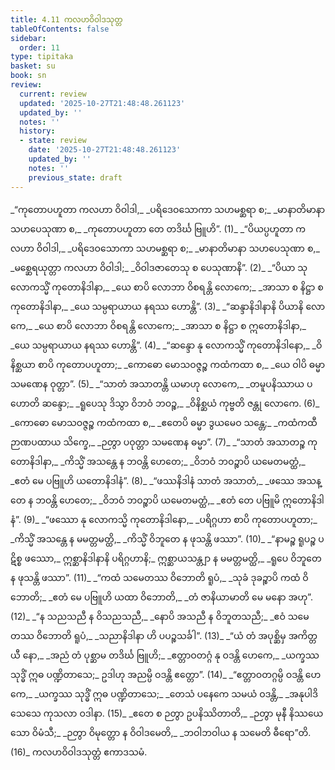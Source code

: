 ```yaml
---
title: 4.11 ကလဟဝိဝါဒသုတ္တ
tableOfContents: false
sidebar:
  order: 11
type: tipitaka
basket: su
book: sn
review:
  current: review
  updated: '2025-10-27T21:48:48.261123'
  updated_by: ''
  notes: ''
  history:
  - state: review
    date: '2025-10-27T21:48:48.261123'
    updated_by: ''
    notes: ''
    previous_state: draft
---
```



<ReviewStatus review={frontmatter.review} showDetails={true} />

<HypothesisAnnotation frontmatter={frontmatter} />

<DynamicBreadcrumb />

<Division number="869" book="sn" e="ch" v="18" p="413">

<Paragraph number="1040" type="verses" book="sn">
_“ကုတောပဟူတာ ကလဟာ ဝိဝါဒါ,_  
_ပရိဒေဝသောကာ သဟမစ္ဆရာ စ;_  
_မာနာတိမာနာ သဟပေသုဏာ စ,_  
_ကုတောပဟူတာ တေ တဒိင်္ဃ ဗြူဟိ”. (1)_  

</Paragraph>

</Division>
<Division number="870" book="sn" e="ch" v="18" p="413">

<Paragraph number="1041" type="verses" book="sn">
_“ပိယပ္ပဟူတာ ကလဟာ ဝိဝါဒါ,_  
_ပရိဒေဝသောကာ သဟမစ္ဆရာ စ;_  
_မာနာတိမာနာ သဟပေသုဏာ စ,_  
_မစ္ဆေရယုတ္တာ ကလဟာ ဝိဝါဒါ;_  
_ဝိဝါဒဇာတေသု စ ပေသုဏာနိ”. (2)_  

</Paragraph>

</Division>
<Division number="871" book="sn" e="ch" v="18" p="413">

<Paragraph number="1042" type="verses" book="sn">
_“ပိယာ သု လောကသ္မိံ ကုတောနိဒါနာ,_  
_ယေ စာပိ လောဘာ ဝိစရန္တိ လောကေ;_  
_အာသာ စ နိဋ္ဌာ စ ကုတောနိဒါနာ,_  
_ယေ သမ္ပရာယာယ နရဿ ဟောန္တိ”. (3)_  

</Paragraph>

</Division>
<Division number="872" book="sn" e="ch" v="18" p="413">

<Paragraph number="1043" type="verses" book="sn">
_“ဆန္ဒာနိဒါနာနိ ပိယာနိ လောကေ,_  
_ယေ စာပိ လောဘာ ဝိစရန္တိ လောကေ;_  
_အာသာ စ နိဋ္ဌာ စ ဣတောနိဒါနာ,_  
_ယေ သမ္ပရာယာယ နရဿ ဟောန္တိ”. (4)_  

</Paragraph>

</Division>
<Division number="873" book="sn" e="ch" v="18" p="413">

<Paragraph number="1044" type="verses" book="sn">
_“ဆန္ဒော နု လောကသ္မိံ ကုတောနိဒါနော,_  
_ဝိနိစ္ဆယာ စာပိ ကုတောပဟူတာ;_  
_ကောဓော မောသဝဇ္ဇဉ္စ ကထံကထာ စ,_  
_ယေ ဝါပိ ဓမ္မာ သမဏေန ဝုတ္တာ”. (5)_  

</Paragraph>

</Division>
<Division number="874" book="sn" e="ch" v="18" p="413">

<Paragraph number="1045" type="verses" book="sn">
_“သာတံ အသာတန္တိ ယမာဟု လောကေ,_  
_တမူပနိဿာယ ပဟောတိ ဆန္ဒော;_  
_ရူပေသု ဒိသွာ ဝိဘဝံ ဘဝဉ္စ,_  
_ဝိနိစ္ဆယံ ကုဗ္ဗတိ ဇန္တု လောကေ. (6)_  

</Paragraph>

</Division>
<Division number="875" book="sn" e="ch" v="18" p="414">

<Paragraph number="1046" type="verses" book="sn">
_ကောဓော မောသဝဇ္ဇဉ္စ ကထံကထာ စ,_  
_ဧတေပိ ဓမ္မာ ဒွယမေဝ သန္တေ;_  
_ကထံကထီ ဉာဏပထာယ သိက္ခေ,_  
_ဉတွာ ပဝုတ္တာ သမဏေန ဓမ္မာ”. (7)_  

</Paragraph>

</Division>
<Division number="876" book="sn" e="ch" v="18" p="414">

<Paragraph number="1047" type="verses" book="sn">
_“သာတံ အသာတဉ္စ ကုတောနိဒါနာ,_  
_ကိသ္မိံ အသန္တေ န ဘဝန္တိ ဟေတေ;_  
_ဝိဘဝံ ဘဝဉ္စာပိ ယမေတမတ္ထံ,_  
_ဧတံ မေ ပဗြူဟိ ယတောနိဒါနံ”. (8)_  

</Paragraph>

</Division>
<Division number="877" book="sn" e="ch" v="18" p="414">

<Paragraph number="1048" type="verses" book="sn">
_“ဖဿနိဒါနံ သာတံ အသာတံ,_  
_ဖဿေ အသန္တေ န ဘဝန္တိ ဟေတေ;_  
_ဝိဘဝံ ဘဝဉ္စာပိ ယမေတမတ္ထံ,_  
_ဧတံ တေ ပဗြူမိ ဣတောနိဒါနံ”. (9)_  

</Paragraph>

</Division>
<Division number="878" book="sn" e="ch" v="18" p="414">

<Paragraph number="1049" type="verses" book="sn">
_“ဖဿော နု လောကသ္မိ ကုတောနိဒါနော,_  
_ပရိဂ္ဂဟာ စာပိ ကုတောပဟူတာ;_  
_ကိသ္မိံ အသန္တေ န မမတ္တမတ္ထိ,_  
_ကိသ္မိံ ဝိဘူတေ န ဖုသန္တိ ဖဿာ”. (10)_  

</Paragraph>

</Division>
<Division number="879" book="sn" e="ch" v="18" p="414">

<Paragraph number="1050" book="sn">
_“နာမဉ္စ ရူပဉ္စ ပဋိစ္စ ဖဿော,_  
ဣစ္ဆာနိဒါနာနိ ပရိဂ္ဂဟာနိ;_  
ဣစ္ဆာယသန္တျာ န မမတ္တမတ္ထိ,_  
_ရူပေ ဝိဘူတေ န ဖုသန္တိ ဖဿာ”. (11)_  

</Paragraph>

</Division>
<Division number="880" book="sn" e="ch" v="18" p="414">

<Paragraph number="1051" type="verses" book="sn">
_“ကထံ သမေတဿ ဝိဘောတိ ရူပံ,_  
_သုခံ ဒုခဉ္စာပိ ကထံ ဝိဘောတိ;_  
_ဧတံ မေ ပဗြူဟိ ယထာ ဝိဘောတိ,_  
_တံ ဇာနိယာမာတိ မေ မနော အဟု”. (12)_  

</Paragraph>

</Division>
<Division number="881" book="sn" e="ch" v="18" p="414">

<Paragraph number="1052" type="verses" book="sn">
_“န သညသညီ န ဝိသညသညီ,_  
_နောပိ အသညီ န ဝိဘူတသညီ;_  
_ဧဝံ သမေတဿ ဝိဘောတိ ရူပံ,_  
_သညာနိဒါနာ ဟိ ပပဉ္စသင်္ခါ”. (13)_  

</Paragraph>

</Division>
<Division number="882" book="sn" e="ch" v="18" p="415">

<Paragraph number="1053" type="verses" book="sn">
_“ယံ တံ အပုစ္ဆိမှ အကိတ္တယီ နော,_  
_အညံ တံ ပုစ္ဆာမ တဒိင်္ဃ ဗြူဟိ;_  
_ဧတ္တာဝတဂ္ဂံ နု ဝဒန္တိ ဟေကေ,_  
_ယက္ခဿ သုဒ္ဓိံ ဣဓ ပဏ္ဍိတာသေ;_  
ဥဒါဟု အညမ္ပိ ဝဒန္တိ ဧတ္တော”. (14)_  

</Paragraph>

</Division>
<Division number="883" book="sn" e="ch" v="18" p="415">

<Paragraph number="1054" type="verses" book="sn">
_“ဧတ္တာဝတဂ္ဂမ္ပိ ဝဒန္တိ ဟေကေ,_  
_ယက္ခဿ သုဒ္ဓိံ ဣဓ ပဏ္ဍိတာသေ;_  
_တေသံ ပနေကေ သမယံ ဝဒန္တိ,_  
_အနုပါဒိသေသေ ကုသလာ ဝဒါနာ. (15)_  

</Paragraph>

</Division>
<Division number="884" book="sn" e="ch" v="18" p="415">

<Paragraph number="1055" type="verses" book="sn">
_ဧတေ စ ဉတွာ ဥပနိဿိတာတိ,_  
_ဉတွာ မုနီ နိဿယေ သော ဝိမံသီ;_  
_ဉတွာ ဝိမုတ္တော န ဝိဝါဒမေတိ,_  
_ဘဝါဘဝါယ န သမေတိ ဓီရော”တိ. (16)_  


</Paragraph>
</Division>

<Paragraph number="1056" type="center" book="sn">
ကလဟဝိဝါဒသုတ္တံ ဧကာဒသမံ.
</Paragraph>